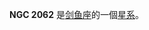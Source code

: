 {{NGCInfoBox|NGCID=NGC 2062|發現者=約翰·弗里德里希·威廉·赫歇爾|發現日期=1837年1月3日|其他編號=ESO 86-SC20|曆元=J2000.0|赤經=5時40分2.8秒
|赤緯=-66°52'33"|星座=剑鱼座|星體=星系|星等=12.7|表面亮度=|藍等=13}}

'''NGC 2062''' 是[[剑鱼座|剑鱼座]]的一個[[星系|星系]]。

{{NGCReference|2062}}
{{Catalogs|NGC=2062}}